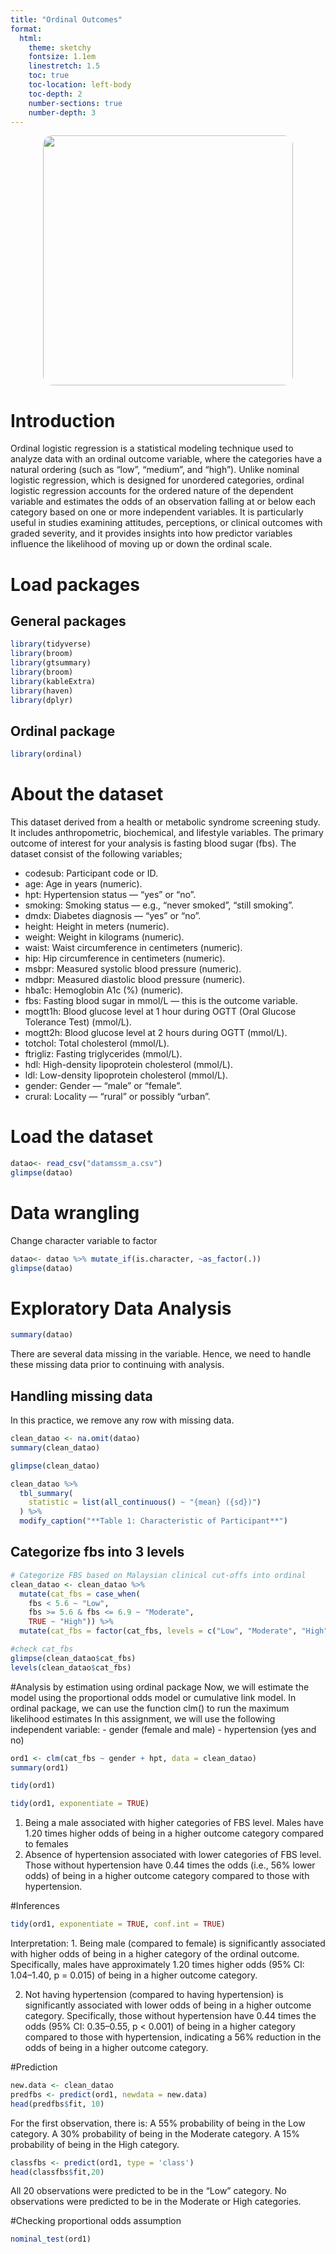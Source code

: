 ---
title: "Ordinal Outcomes"
format:
  html:
    theme: sketchy
    fontsize: 1.1em
    linestretch: 1.5
    toc: true
    toc-location: left-body
    toc-depth: 2
    number-sections: true
    number-depth: 3
---
<img src="members.png" style="border-radius: 15px; display: block; margin: auto;" width="400px" />

# Introduction
Ordinal logistic regression is a statistical modeling technique used to analyze data with an ordinal outcome variable, where the categories have a natural ordering (such as "low", "medium", and "high"). Unlike nominal logistic regression, which is designed for unordered categories, ordinal logistic regression accounts for the ordered nature of the dependent variable and estimates the odds of an observation falling at or below each category based on one or more independent variables. It is particularly useful in studies examining attitudes, perceptions, or clinical outcomes with graded severity, and it provides insights into how predictor variables influence the likelihood of moving up or down the ordinal scale.

# Load packages
## General packages
```{r}
library(tidyverse)
library(broom)
library(gtsummary)
library(broom)
library(kableExtra)
library(haven)
library(dplyr)
```

## Ordinal package
```{r}
library(ordinal)
```

# About the dataset
This dataset derived from a health or metabolic syndrome screening study. It includes anthropometric, biochemical, and lifestyle variables. The primary outcome of interest for your analysis is fasting blood sugar (fbs).
The dataset consist of the following variables;

- codesub: Participant code or ID.
- age: Age in years (numeric).
- hpt: Hypertension status — “yes” or “no”.
- smoking: Smoking status — e.g., “never smoked”, “still smoking”.
- dmdx: Diabetes diagnosis — “yes” or “no”.
- height: Height in meters (numeric).
- weight: Weight in kilograms (numeric).
- waist: Waist circumference in centimeters (numeric).
- hip: Hip circumference in centimeters (numeric).
- msbpr: Measured systolic blood pressure (numeric).
- mdbpr: Measured diastolic blood pressure (numeric).
- hba1c: Hemoglobin A1c (%) (numeric).
- fbs: Fasting blood sugar in mmol/L — this is the outcome variable.
- mogtt1h: Blood glucose level at 1 hour during OGTT (Oral Glucose Tolerance Test) (mmol/L).
- mogtt2h: Blood glucose level at 2 hours during OGTT (mmol/L).
- totchol: Total cholesterol (mmol/L).
- ftrigliz: Fasting triglycerides (mmol/L).
- hdl: High-density lipoprotein cholesterol (mmol/L).
- ldl: Low-density lipoprotein cholesterol (mmol/L).
- gender: Gender — “male” or “female”.
- crural: Locality — “rural” or possibly “urban”.

# Load the dataset
```{r}
datao<- read_csv("datamssm_a.csv")
glimpse(datao)
```
# Data wrangling
Change character variable to factor
```{r}
datao<- datao %>% mutate_if(is.character, ~as_factor(.))
glimpse(datao)
```
# Exploratory Data Analysis
```{r}
summary(datao)
```
There are several data missing in the variable. Hence, we need to handle these missing data prior to continuing with analysis.

## Handling missing data
In this practice, we remove any row with missing data. 
```{r}
clean_datao <- na.omit(datao)
summary(clean_datao)
```

```{r}
glimpse(clean_datao)
```

```{r}
clean_datao %>% 
  tbl_summary(
    statistic = list(all_continuous() ~ "{mean} ({sd})")
  ) %>%
  modify_caption("**Table 1: Characteristic of Participant**")
```

## Categorize fbs into 3 levels
```{r}
# Categorize FBS based on Malaysian clinical cut-offs into ordinal
clean_datao <- clean_datao %>%
  mutate(cat_fbs = case_when(
    fbs < 5.6 ~ "Low",
    fbs >= 5.6 & fbs <= 6.9 ~ "Moderate",
    TRUE ~ "High")) %>%
  mutate(cat_fbs = factor(cat_fbs, levels = c("Low", "Moderate", "High")))

#check cat_fbs 
glimpse(clean_datao$cat_fbs)
levels(clean_datao$cat_fbs)
```
#Analysis by estimation using ordinal package
Now, we will estimate the model using the proportional odds model or cumulative link model.
In ordinal package, we can use the function clm() to run the maximum likelihood estimates
In this assignment, we will use the following independent variable:
- gender (female and male)
- hypertension (yes and no)

```{r}
ord1 <- clm(cat_fbs ~ gender + hpt, data = clean_datao)
summary(ord1)
```
```{r}
tidy(ord1)
```

```{r}
tidy(ord1, exponentiate = TRUE)
```

1. Being a male associated with higher categories of FBS level. Males have 1.20 times higher odds of being in a higher outcome category compared to females
2. Absence of hypertension associated with lower categories of FBS level. Those without hypertension have 0.44 times the odds (i.e., 56% lower odds) of being in a higher outcome category compared to those with hypertension.

#Inferences
```{r}
tidy(ord1, exponentiate = TRUE, conf.int = TRUE)
```
Interpretation:
1. Being male (compared to female) is significantly associated with higher odds of being in a higher category of the ordinal outcome. Specifically, males have approximately 1.20 times higher odds (95% CI: 1.04–1.40, p = 0.015) of being in a higher outcome category.

2. Not having hypertension (compared to having hypertension) is significantly associated with lower odds of being in a higher outcome category. Specifically, those without hypertension have 0.44 times the odds (95% CI: 0.35–0.55, p < 0.001) of being in a higher category compared to those with hypertension, indicating a 56% reduction in the odds of being in a higher outcome category.

#Prediction
```{r}
new.data <- clean_datao
predfbs <- predict(ord1, newdata = new.data)
head(predfbs$fit, 10)
```
For the first observation, there is:
A 55% probability of being in the Low category.
A 30% probability of being in the Moderate category.
A 15% probability of being in the High category.

```{r}
classfbs <- predict(ord1, type = 'class')
head(classfbs$fit,20)
```
All 20 observations were predicted to be in the “Low” category.
No observations were predicted to be in the Moderate or High categories.


#Checking proportional odds assumption

```{r}
nominal_test(ord1)
```



